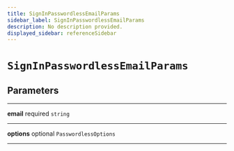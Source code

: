 ```yaml
---
title: SignInPasswordlessEmailParams
sidebar_label: SignInPasswordlessEmailParams
description: No description provided.
displayed_sidebar: referenceSidebar
---
```


# `SignInPasswordlessEmailParams`

## Parameters

---

**<span className="parameter-name">email</span>** <span className="optional-status">required</span> `string`

---

**<span className="parameter-name">options</span>** <span className="optional-status">optional</span> `PasswordlessOptions`

---
